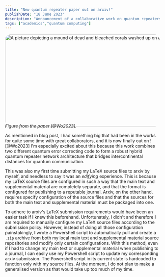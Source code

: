 ```yaml
---
title: "New quantum repeater paper out on arxiv!"
publishDate: "18 June 2023"
description: "Announcement of a collaborative work on quantum repeaters with code concatenation going public on arXiv"
tags: ["academics","quantum computing"]
---
```



<div style="align-self: center;">
	<Image
		src={repeaterNetworkImg}
		alt="A picture depicting a mound of dead and bleached corals washed up on a beach with sea water in the background"
		style="margin-bottom:-10px; border-radius: 17px;"
		class="shadow-wo"
		height="300"
		width="825"
	></Image>
	<span style="font-style: italic; font-weight: 400">
		Figure from the paper [@Wo2023].
	</span>
</div>

As mentioned in <BlogAnchor href="/posts/why-is-1-erasure-error-not-the-same-as-a-single-qubit-error" innerHTML="Why is a quantum erasure error and a Pauli error not the same?"/> blog post, I had something big that had been in the works for quite some time with great collaborators, and it is now finally out on <BlogAnchor href="https://arxiv.org/abs/2306.07224" innerHTML="arxiv" />![@Wo2023] I'm especially excited about this because this work combines two different quantum error correcting code to form a robust hybrid quantum repeater network architecture that bridges intercontinental distances for quantum communication.

This was also my first time submitting my LaTeX source files to arxiv by myself, and needless to say it was an _edifying_ experience. This is because my LaTeX source files are configured in such a way that the main text and supplemental material are completely separate, and that the format is configured for publishing to a reputable journal. Arxiv, on the other hand, requires specify configuration of the source files and that the sources for both the main text and supplemental material must be packaged into one.

To adhere to arxiv's LaTeX submission requirements would have been an easier task if I knew this beforehand. Unfortunately, I didn't and therefore I am required to manually configure my LaTeX source files according to the submission policy. However, instead of doing all those configuration painstakingly, I wrote a Powershell script to automatically pull and create a `.zip` archive from both my local main text and supplemental material source repositories and modify only certain configurations. With this method, even if I had to change my main text or supplemental material when publishing to a journal, I can easily use my Powershell script to update my corresponding arxiv submission. The Powershell script in its current state is hardcoded to function only with my source files. At the moment, I do not plan to make a generalised version as that would take up too much of my time.
